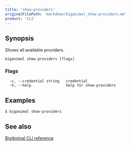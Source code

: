 ```yaml
---
title: 'show-providers'
originalFilePath: 'markdown/biganimal_show-providers.md'
product: 'CLI'
---
```



## Synopsis

Shows all available providers.

```
biganimal show-providers [flags]
```
### Flags

```
  -c, --credential string   credential
  -h, --help                help for show-providers
```

## Examples

```
$ biganimal show-providers
```


## See also

 [BigAnimal CLI reference](../cli_reference)